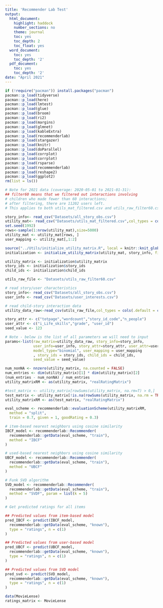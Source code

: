 ```yaml
---
title: 'Recommender Lab Test'
output:
  html_document:
    highlight: haddock
    number_sections: no
    theme: journal
    toc: yes
    toc_depth: 2
    toc_float: yes
  word_document:
    toc: yes
    toc_depth: '2'
  pdf_document:
    toc: yes
    toc_depth: '2'
date: "April 2021"
---
```


```r
if (!require("pacman")) install.packages("pacman")
pacman::p_load(tidyverse)
pacman::p_load(here)
pacman::p_load(lmtest)
pacman::p_load(glue)
pacman::p_load(broom)
pacman::p_load(ri2)
pacman::p_load(margins)
pacman::p_load(glmnet) 
pacman::p_load(kableExtra)
pacman::p_load(recommenderlab)
pacman::p_load(stargazer)
pacman::p_load(knitr)
pacman::p_load(doParallel)
pacman::p_load(corrplot)
pacman::p_load(corrplot)
pacman::p_load(rsparse)
pacman::p_load(recommenderlab)
pacman::p_load(reshape2)
pacman::p_load(ggplot2)
rm(list = ls())

# Note for 2021 data (coverage: 2020-05-01 to 2021-01-31): 
## filter60 means that we filtered out interactions involving
# children who made fewer than 60 interactions;
# after filtering, there are 11202 users left.
# This applies to both utils_mat_filtered.csv and utils_raw_filter60.csv.

story_info<- read_csv("Datasets/all_story_obs.csv")
utility_mat<- read_csv("Datasets/utils_mat_filtered.csv",col_types = cols(.default = col_double()))
set.seed(1992)
rows<-sample(1:nrow(utility_mat),size=5000)
utility_mat <- utility_mat[rows, ]
user_mapping <- utility_mat[,1:2]

source("../Utils/initialize_utility_matrix.R", local = knitr::knit_global())
initialization <- initialize_utility_matrix(utility_mat, story_info, fill_zero = 0)

utility_matrix <- initialization$utility_matrix
story_ids <- initialization$story_ids
child_ids <- initialization$child_ids

utils_raw_file <- "Datasets/utils_raw_filter60.csv"

# read story/user characteristics
story_info<- read_csv("Datasets/all_story_obs.csv")
user_info <- read_csv("Datasets/user_interests.csv")

# read child-story interaction data
utility_data_raw<-read_csv(utils_raw_file,col_types = cols(.default = col_double()))

story_attr <- c("totpage","wordcount","story_id_code","n_people")
user_attr <- c("i_Life_skills","grade", "user_id")
seed_value <- 123

# Note - below is the list of all parameters we will need to input
params<-list(raw_matrix=utility_data_raw, story_info=story_info,
             user_info=user_info, story_attr=story_attr, user_attr=user_attr,
             model_type="binomial", user_mapping = user_mapping
             , story_ids = story_ids, child_ids = child_ids,
             seed_value = seed_value)
```


```r
num_nonNA <- nnzero(utility_matrix, na.counted = FALSE)
num_entries <- dim(utility_matrix)[1] * dim(utility_matrix)[2]
(num_entries - num_nonNA) / num_entries
utility_matrixRM <- as(utility_matrix, "realRatingMatrix")
```
```r
#test_matrix <- utility_matrix[rowSums(utility_matrix, na.rm=T) > 0,]
test_matrix <- utility_matrix[!is.na(rowSums(utility_matrix, na.rm = TRUE) * NA ^ (rowSums(!is.na(utility_matrix)) == 0)),]
utility_matrixRM <- as(test_matrix, "realRatingMatrix")
```


```r
eval_scheme <- recommenderlab::evaluationScheme(utility_matrixRM,
  method = "split",
  train = 0.7, given = 1, goodRating = 0.3)

# item-based nearest neighbors using cosine similarity
IBCF_model <- recommenderlab::Recommender(
  recommenderlab::getData(eval_scheme, "train"),
  method = "IBCF"
)

# used-based nearest neighbors using cosine similarity
UBCF_model <- recommenderlab::Recommender(
  recommenderlab::getData(eval_scheme, "train"),
  method = "UBCF"
)

# Funk SVD algorithm
SVD_model <- recommenderlab::Recommender(
  recommenderlab::getData(eval_scheme, "train"),
  method = "SVDF", param = list(k = 5)
)
```

```r
# Get predicted ratings for all items

## Predicted values from item-based model
pred_IBCF <- predict(IBCF_model,
  recommenderlab::getData(eval_scheme, "known"),
  type = "ratings", n = c(1)
)

## Predicted values from user-based model
pred_UBCF <- predict(UBCF_model,
  recommenderlab::getData(eval_scheme, "known"),
  type = "ratings", n = c(1)
)

## Predicted values from SVD model
pred_svd <- predict(SVD_model,
  recommenderlab::getData(eval_scheme, "known"),
  type = "ratings", n = c(1)
)
```


```r
data(MovieLense)
ratings_matrix <- MovieLense
```